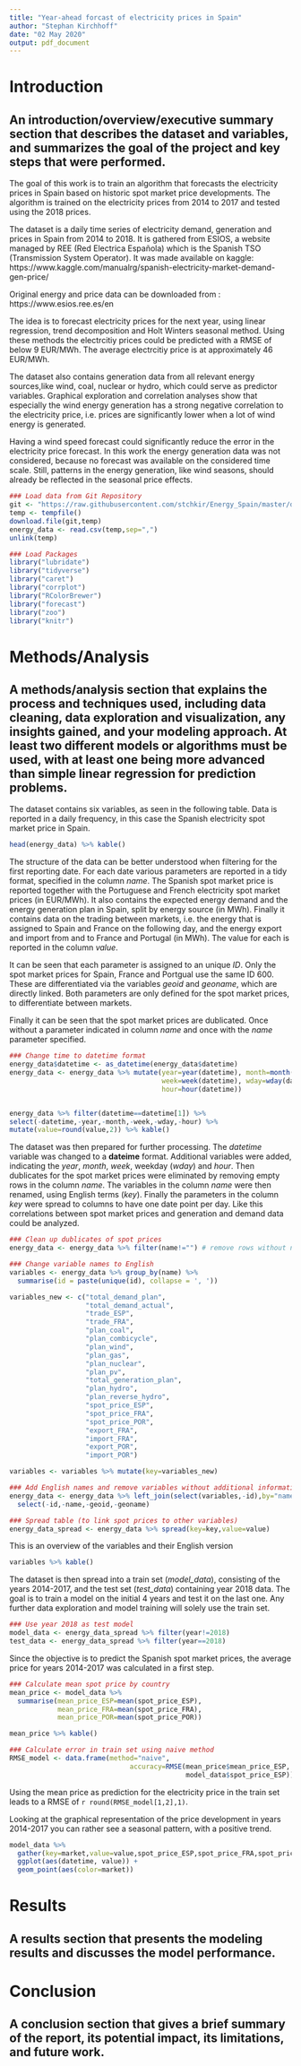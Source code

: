 ```yaml
---
title: "Year-ahead forcast of electricity prices in Spain"
author: "Stephan Kirchhoff"
date: "02 May 2020"
output: pdf_document
---
```


# Introduction
## An introduction/overview/executive summary section that describes the dataset and variables, and summarizes the goal of the project and key steps that were performed.

The goal of this work is to train an algorithm that forecasts the electricity prices in Spain based on historic spot market price developments. The algorithm is trained on the electricity prices from 2014 to 2017 and tested using the 2018 prices.

The dataset is a daily time series of electricity demand, generation and prices in Spain from 2014 to 2018. It is gathered from ESIOS, a website managed by REE (Red Electrica Española) which is the Spanish TSO (Transmission System Operator). It was made available on kaggle:
https://www.kaggle.com/manualrg/spanish-electricity-market-demand-gen-price/

Original energy and price data can be downloaded from : https://www.esios.ree.es/en

The idea is to forecast electricity prices for the next year, using linear regression, trend decomposition and Holt Winters seasonal method. Using these methods the electrcitiy prices could be predicted with a RMSE of below 9 EUR/MWh. The average electrcitiy price is at approximately 46 EUR/MWh.

The dataset also contains generation data from all relevant energy sources,like wind, coal, nuclear or hydro, which could serve as predictor variables. Graphical exploration and correlation analyses show that especially the wind energy generation has a strong negative correlation to the electricity price, i.e. prices are significantly lower when a lot of wind energy is generated. 

Having a wind speed forecast could significantly reduce the error in the electricity price forecast. In this work the energy generation data was not considered, because no forecast was available on the considered time scale. Still, patterns in the energy generation, like wind seasons, should already be reflected in the seasonal price effects.

```r
### Load data from Git Repository
git <- "https://raw.githubusercontent.com/stchkir/Energy_Spain/master/data/spain_energy_market.csv"
temp <- tempfile()
download.file(git,temp)
energy_data <- read.csv(temp,sep=",")
unlink(temp)
```

```r
### Load Packages
library("lubridate")
library("tidyverse")
library("caret")
library("corrplot")
library("RColorBrewer")
library("forecast")
library("zoo")
library("knitr")
```

# Methods/Analysis
## A methods/analysis section that explains the process and techniques used, including data cleaning, data exploration and visualization, any insights gained, and your modeling approach. At least two different models or algorithms must be used, with at least one being more advanced than simple linear regression for prediction problems.

The dataset contains six variables, as seen in the following table. Data is reported in a daily frequency, in this case the Spanish electricity spot market price in Spain.
```r
head(energy_data) %>% kable()
```

The structure of the data can be better understood when filtering for the first reporting date. For each date various parameters are reported in a tidy format, specified in the column *name*. The Spanish spot market price is reported together with the Portuguese and French electricity spot market prices (in EUR/MWh). It also contains the expected energy demand and the energy generation plan in Spain, split by energy source (in MWh). Finally it contains data on the trading between markets, i.e. the energy that is assigned to Spain and France on the following day, and the energy export and import from and to France and Portugal (in MWh). The value for each is reported in the column *value*.

It can be seen that each parameter is assigned to an unique *ID*. Only the spot market prices for Spain, France and Portgual use the same ID 600. These are differentiated via the variables *geoid* and *geoname*, which are directly linked. Both parameters are only defined for the spot market prices, to differentiate between markets.

Finally it can be seen that the spot market prices are dublicated. Once without a parameter indicated in column *name* and once with the *name* parameter specified.
```r
### Change time to datetime format
energy_data$datetime <- as_datetime(energy_data$datetime)
energy_data <- energy_data %>% mutate(year=year(datetime), month=month(datetime),
                                      week=week(datetime), wday=wday(datetime),
                                      hour=hour(datetime))


energy_data %>% filter(datetime==datetime[1]) %>% 
select(-datetime,-year,-month,-week,-wday,-hour) %>% 
mutate(value=round(value,2)) %>% kable()
```

The dataset was then prepared for further processing. The *datetime* variable was changed to a **dateime** format. Additional variables were added, indicating the *year*, *month*, *week*, weekday (*wday*) and *hour*. Then dublicates for the spot market prices were eliminated by removing empty rows in the column *name*. The variables in the column *name* were then renamed, using English terms (*key*). Finally the parameters in the column *key* were spread to columns to have one date point per day. Like this correlations between spot market prices and generation and demand data could be analyzed.
```r
### Clean up dublicates of spot prices
energy_data <- energy_data %>% filter(name!="") # remove rows without name variable

### Change variable names to English
variables <- energy_data %>% group_by(name) %>% 
  summarise(id = paste(unique(id), collapse = ', ')) 

variables_new <- c("total_demand_plan",
                   "total_demand_actual",
                   "trade_ESP",
                   "trade_FRA", 
                   "plan_coal",
                   "plan_combicycle",
                   "plan_wind",
                   "plan_gas",
                   "plan_nuclear",
                   "plan_pv",
                   "total_generation_plan",
                   "plan_hydro",
                   "plan_reverse_hydro",
                   "spot_price_ESP",
                   "spot_price_FRA",
                   "spot_price_POR",
                   "export_FRA",
                   "import_FRA",
                   "export_POR",
                   "import_POR")

variables <- variables %>% mutate(key=variables_new)

### Add English names and remove variables without additional information
energy_data <- energy_data %>% left_join(select(variables,-id),by="name") %>%
  select(-id,-name,-geoid,-geoname)
```

```r
### Spread table (to link spot prices to other variables)
energy_data_spread <- energy_data %>% spread(key=key,value=value)
```

This is an overview of the variables and their English version
``` r
variables %>% kable()
```

The dataset is then spread into a train set (*model_data*), consisting of the years 2014-2017, and the test set (*test_data*) containing year 2018 data. The goal is to train a model on the initial 4 years and test it on the last one. Any further data exploration and model training will solely use the train set.
```r
### Use year 2018 as test model
model_data <- energy_data_spread %>% filter(year!=2018)
test_data <- energy_data_spread %>% filter(year==2018)
```

Since the objective is to predict the Spanish spot market prices, the average price for years 2014-2017 was calculated in a first step.
```r
### Calculate mean spot price by country
mean_price <- model_data %>% 
  summarise(mean_price_ESP=mean(spot_price_ESP),
            mean_price_FRA=mean(spot_price_FRA),
            mean_price_POR=mean(spot_price_POR))

mean_price %>% kable()

### Calculate error in train set using naive method
RMSE_model <- data.frame(method="naive",
                              accuracy=RMSE(mean_price$mean_price_ESP,
                                            model_data$spot_price_ESP))
```

Using the mean price as prediction for the electricity price in the train set leads to a RMSE of `r round(RMSE_model[1,2],1)`. 

Looking at the graphical representation of the price development in years 2014-2017 you can rather see a seasonal pattern, with a positive trend.

```r
model_data %>% 
  gather(key=market,value=value,spot_price_ESP,spot_price_FRA,spot_price_POR) %>%
  ggplot(aes(datetime, value)) +
  geom_point(aes(color=market))
```


# Results
## A results section that presents the modeling results and discusses the model performance.
                        
# Conclusion 
## A conclusion section that gives a brief summary of the report, its potential impact, its limitations, and future work.
